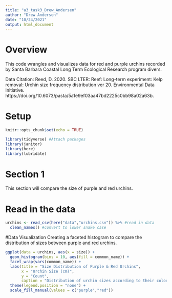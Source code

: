 ```yaml
---
title: "a3_task3_Drew_Andersen"
author: "Drew Andersen"
date: "10/24/2021"
output: html_document
---
```

# Overview
This code wrangles and visualizes data for red and purple urchins recorded by Santa Barbara Coastal Long Term Ecological Research program divers.

Data Citation: Reed, D. 2020. SBC LTER: Reef: Long-term experiment: Kelp removal: Urchin size frequency distribution ver 20. Environmental Data Initiative. https://doi.org/10.6073/pasta/5a1e9ef03aa47bd2225c0bb98a02a63b. 

# Setup
```r
knitr::opts_chunk$set(echo = TRUE)

library(tidyverse) #Attach packages
library(janitor)
library(here)
library(lubridate)
```

# Section 1
This section will compare the size of purple and red urchins.

# Read in the data
```r
urchins <- read_csv(here("data","urchins.csv")) %>% #read in data
  clean_names() #convert to lower snake case
```

#Data Visualization
Creating a faceted histogram to compare the distribution of sizes between purple and red urchins.
```r
ggplot(data = urchins, aes(x = size)) +
  geom_histogram(bins = 10, aes(fill = common_name)) +
  facet_wrap(vars(common_name)) +
  labs(title = "Size Distribution of Purple & Red Urchins",
       x = "Urchin Size (cm)",
       y = "Count",
       caption = "Distribution of urchin sizes according to their color. Size is recorded by measuring the urchin's diameter size to the nearest 0.5 cm") +
  theme(legend.position = "none") +
  scale_fill_manual(values = c("purple","red"))
```

